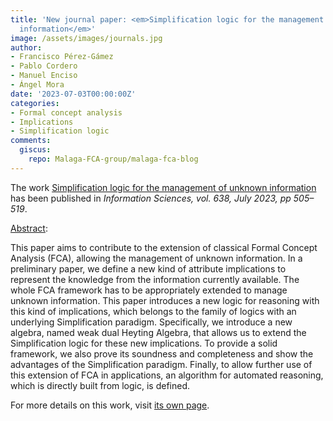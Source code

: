 ```yaml
---
title: 'New journal paper: <em>Simplification logic for the management of unknown
  information</em>'
image: /assets/images/journals.jpg
author:
- Francisco Pérez-Gámez
- Pablo Cordero
- Manuel Enciso
- Ángel Mora
date: '2023-07-03T00:00:00Z'
categories:
- Formal concept analysis
- Implications
- Simplification logic
comments:
  giscus:
    repo: Malaga-FCA-group/malaga-fca-blog
---
```


The work <u>Simplification logic for the management of unknown information</u> has been published in <em><em>Information Sciences</em>, vol. 638, July 2023, pp 505--519</em>.

<u>Abstract</u>:


This paper aims to contribute to the extension of classical Formal Concept Analysis (FCA), allowing the management of unknown information. In a preliminary paper, we define a new kind of attribute implications to represent the knowledge from the information currently available. The whole FCA framework has to be appropriately extended to manage unknown information. This paper introduces a new logic for reasoning with this kind of implications, which belongs to the family of logics with an underlying Simplification paradigm. Specifically, we introduce a new algebra, named weak dual Heyting Algebra, that allows us to extend the Simplification logic for these new implications. To provide a solid framework, we also prove its soundness and completeness and show the advantages of the Simplification paradigm. Finally, to allow further use of this extension of FCA in applications, an algorithm for automated reasoning, which is directly built from logic, is defined.


For more details on this work, visit <a href='/publications/journals/2023-insci2'>its own page</a>.
